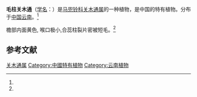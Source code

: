 {{Speciesbox
| status = 
| status_system = 
| image =
| genus = Isotrema
| species = pilosistylum
| authority = (X. X. Zhu & J. S. Ma) X. X. Zhu, S. Liao & J. S. Ma
| synonyms = 
* 毛柱马兜铃 ''Aristolochia pilosistyla'' X. X. Zhu & J. S. Ma
| synonyms_ref = <ref name="biods.2019183">{{cite journal |last1=Xinxin |first1=Zhu |last2=Jun |first2=Wang |last3=Shuai |first3=Liao |last4=Jinshuang |first4=Ma |title=Synopsis of Aristolochia L. and Isotrema Raf. (Aristolochiaceae) in China |journal=Biodiversity Science |date=2019-10-20 |volume=27 |issue=10 |pages=1143 |doi=10.17520/biods.2019183}}</ref>
}}
'''毛柱关木通'''（[[学名|学名]]：{{lang|la|''Isotrema pilosistylum''}}）是[[马兜铃科|马兜铃科]][[关木通属|关木通属]]的一种植物，是中国的特有植物。分布于[[中国|中国]][[云南|云南]]。<ref name="biods.2019183" />

檐部内面黄色, 喉口极小,合蕊柱裂片密被短毛。<ref name="biods.2019183" />

==参考文献==
{{reflist}}

{{Taxonbar|from=Q89020342}}
[[Category:关木通属|关木通属]]
[[Category:中國特有植物|Category:中國特有植物]]
[[Category:云南植物|Category:云南植物]]
{{植物小作品}}